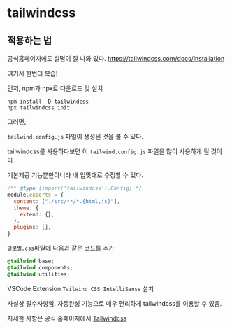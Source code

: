 # tailwindcss

## 적용하는 법

공식홈페이지에도 설명이 잘 나와 있다. https://tailwindcss.com/docs/installation

여기서 한번더 복습! 

먼저, npm과 npx로 다운로드 및 설치

```jsx:terminal
npm install -D tailwindcss
npx tailwindcss init
```

그러면,

`tailwind.config.js` 파일이 생성된 것을 볼 수 있다.

tailwindcss를 사용하다보면 이 `tailwind.config.js` 파일을 많이 사용하게 될 것이다.

기본제공 기능뿐만아니라 내 입맛대로 수정할 수 있다.



```jsx:tailwind.config.js
/** @type {import('tailwindcss').Config} */
module.exports = {
  content: ["./src/**/*.{html,js}"],
  theme: {
    extend: {},
  },
  plugins: [],
}
```

`글로벌.css`파일에 다음과 같은 코드를 추가

```jsx:글로벌.css
@tailwind base;
@tailwind components;
@tailwind utilities;
```

VSCode Extension `Tailwind CSS IntelliSense` 설치

사실상 필수사항임. 자동완성 기능으로 매우 편리하게 tailwindcss를 이용할 수 있음.

자세한 사항은 공식 홈페이지에서
[Tailwindcss](https://tailwindcss.com/)
